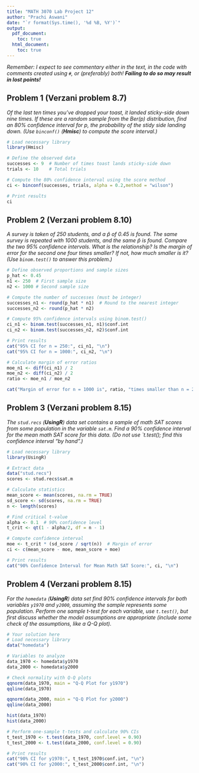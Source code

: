 ---
title: "MATH 3070 Lab Project 12"
author: "Prachi Aswani"
date: "`r format(Sys.time(), '%d %B, %Y')`"
output:
  pdf_document:
    toc: true
  html_document:
    toc: true
---

*Remember: I expect to see commentary either in the text, in the code with comments created using `#`, or (preferably) both! **Failing to do so may result in lost points!***

## Problem 1 (Verzani problem 8.7)
*Of the last ten times you've dropped your toast, it landed sticky-side down nine times. If these are a random sample from the $\text{Ber}(p)$ distribution, find an 80% confidence interval for $p$, the probability of the stidy side landing down. (Use `binconf()` (**Hmisc**) to compute the score interval.)*

```{r, tidy = TRUE}
# Load necessary library
library(Hmisc)

# Define the observed data
successes <- 9  # Number of times toast lands sticky-side down
trials <- 10    # Total trials

# Compute the 80% confidence interval using the score method
ci <- binconf(successes, trials, alpha = 0.2,method = "wilson")

# Print results
ci
```

## Problem 2 (Verzani problem 8.10)
*A survey is taken of 250 students, and a $\hat{p}$ of 0.45 is found. The same survey is repeated with 1000 students, and the same $\hat{p}$ is found. Compare the two 95% confidence intervals. What is the relationship? Is the margin of error for the second one four times smaller? If not, how much smaller is it? (Use `binom.test()` to answer this problem.)*

```{r, tidy = TRUE}
# Define observed proportions and sample sizes
p_hat <- 0.45
n1 <- 250  # First sample size
n2 <- 1000 # Second sample size

# Compute the number of successes (must be integer)
successes_n1 <- round(p_hat * n1)  # Round to the nearest integer
successes_n2 <- round(p_hat * n2)

# Compute 95% confidence intervals using binom.test()
ci_n1 <- binom.test(successes_n1, n1)$conf.int
ci_n2 <- binom.test(successes_n2, n2)$conf.int

# Print results
cat("95% CI for n = 250:", ci_n1, "\n")
cat("95% CI for n = 1000:", ci_n2, "\n")

# Calculate margin of error ratios
moe_n1 <- diff(ci_n1) / 2
moe_n2 <- diff(ci_n2) / 2
ratio <- moe_n1 / moe_n2

cat("Margin of error for n = 1000 is", ratio, "times smaller than n = 250.\n")
```

## Problem 3 (Verzani problem 8.15)
*The `stud.recs` (**UsingR**) data set contains a sample of math SAT scores from some population in the variable `sat.m`. Find a 90% confidence interval for the mean math SAT score for this data. (Do not use `t.test(); find this confidence interval "by hand".)*

```{r, tidy = TRUE}
# Load necessary library
library(UsingR)

# Extract data
data("stud.recs")
scores <- stud.recs$sat.m

# Calculate statistics
mean_score <- mean(scores, na.rm = TRUE)
sd_score <- sd(scores, na.rm = TRUE)
n <- length(scores)

# Find critical t-value
alpha <- 0.1  # 90% confidence level
t_crit <- qt(1 - alpha/2, df = n - 1)

# Compute confidence interval
moe <- t_crit * (sd_score / sqrt(n))  # Margin of error
ci <- c(mean_score - moe, mean_score + moe)

# Print results
cat("90% Confidence Interval for Mean Math SAT Score:", ci, "\n")
```

## Problem 4 (Verzani problem 8.15)
*For the `homedata` (**UsingR**) data set find 90% confidence intervals for both variables `y1970` and `y2000`, assuming the sample represents some population. Perform one sample t-test for each variable, use `t.test()`, but first discuss whether the model assumptions are appropriate (include some check of the assumptions, like a Q-Q plot).*

```{r, tidy = TRUE}
# Your solution here
# Load necessary library
data("homedata")

# Variables to analyze
data_1970 <- homedata$y1970
data_2000 <- homedata$y2000

# Check normality with Q-Q plots
qqnorm(data_1970, main = "Q-Q Plot for y1970")
qqline(data_1970)

qqnorm(data_2000, main = "Q-Q Plot for y2000")
qqline(data_2000)

hist(data_1970)
hist(data_2000)

# Perform one-sample t-tests and calculate 90% CIs
t_test_1970 <- t.test(data_1970, conf.level = 0.90)
t_test_2000 <- t.test(data_2000, conf.level = 0.90)

# Print results
cat("90% CI for y1970:", t_test_1970$conf.int, "\n")
cat("90% CI for y2000:", t_test_2000$conf.int, "\n")

```